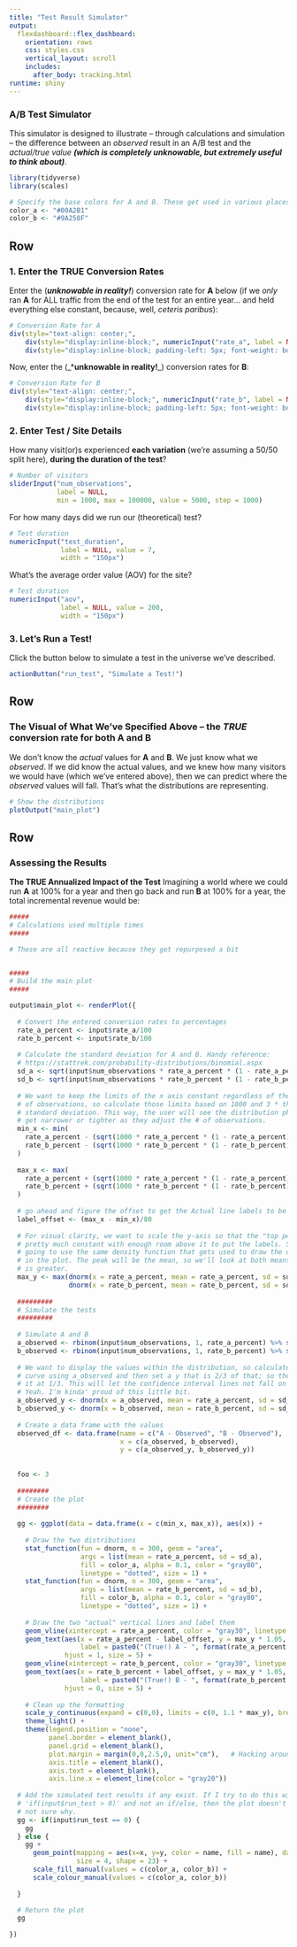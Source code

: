 ```yaml
---
title: "Test Result Simulator"
output: 
  flexdashboard::flex_dashboard:
    orientation: rows
    css: styles.css
    vertical_layout: scroll
    includes:
      after_body: tracking.html
runtime: shiny
---
```


### A/B Test Simulator

This simulator is designed to illustrate -- through calculations and simulation -- the difference between an _observed_ result in an A/B test and the _actual/true value_ _**(which is completely unknowable, but extremely useful to think about)**_.

```r
library(tidyverse)
library(scales)

# Specify the base colors for A and B. These get used in various places
color_a <- "#00A2B1"
color_b <- "#9A258F"

```

Row
-----------------------------

### 1. Enter the TRUE Conversion Rates

Enter the (_***unknowable in reality!***_) conversion rate for **A** below (if we _only_ ran **A** for ALL traffic from the end of the test for an entire year... and held everything else constant, because, well, _ceteris paribus_):

```r
# Conversion Rate for A
div(style="text-align: center;",
    div(style="display:inline-block;", numericInput("rate_a", label = NULL, value = 2.0, width = "100px")),
    div(style="display:inline-block; padding-left: 5px; font-weight: bold", "%"))
```

Now, enter the (_***unknowable in reality!**_) conversion rates for **B**:

```r
# Conversion Rate for B
div(style="text-align: center;",
    div(style="display:inline-block;", numericInput("rate_b", label = NULL, value = 2.2, width = "100px")),
    div(style="display:inline-block; padding-left: 5px; font-weight: bold", "%"))
```

### 2. Enter Test / Site Details

How many visit(or)s experienced **each variation** (we're assuming a 50/50 split here), **during the duration of the test**?

```r
# Number of visitors
sliderInput("num_observations",
            label = NULL,
            min = 1000, max = 100000, value = 5000, step = 1000)
```

For how many days did we run our (theoretical) test?

```r
# Test duration
numericInput("test_duration", 
             label = NULL, value = 7,
             width = "150px")
```

What's the average order value (AOV) for the site?

```r
# Test duration
numericInput("aov", 
             label = NULL, value = 200,
             width = "150px")
```

### 3. Let's Run a Test!

Click the button below to simulate a test in the universe we've described.

```r

actionButton("run_test", "Simulate a Test!")


```


Row
-----------------------------

### The Visual of What We've Specified Above -- the _TRUE_ conversion rate for both **A** and **B**

We don't know the _actual_ values for **A** and **B**. We just know what we _observed_. If we did know the actual values, and we knew how many visitors we would have (which we've entered above), then we can predict where the _observed_ values will fall. That's what the distributions are representing.

```r

# Show the distributions
plotOutput("main_plot")

```

Row
-----------------------------

### Assessing the Results

**The TRUE Annualized Impact of the Test**
Imagining a world where we could run **A** at 100% for a year and then go back and run **B** at 100% for a year, the total incremental revenue would be:





```r

#####
# Calculations used multiple times
#####

# These are all reactive because they get repurposed a bit


#####
# Build the main plot
#####

output$main_plot <- renderPlot({
  
  # Convert the entered conversion rates to percentages
  rate_a_percent <- input$rate_a/100
  rate_b_percent <- input$rate_b/100
  
  # Calculate the standard deviation for A and B. Handy reference:
  # https://stattrek.com/probability-distributions/binomial.aspx
  sd_a <- sqrt(input$num_observations * rate_a_percent * (1 - rate_a_percent)) / input$num_observations 
  sd_b <- sqrt(input$num_observations * rate_b_percent * (1 - rate_b_percent)) / input$num_observations 
  
  # We want to keep the limits of the x axis constant regardless of the #
  # of observations, so calculate those limits based on 1000 and 3 * the
  # standard deviation. This way, the user will see the distribution physically 
  # get narrower or tighter as they adjust the # of observations.
  min_x <- min(
    rate_a_percent - (sqrt(1000 * rate_a_percent * (1 - rate_a_percent)) / 1000) * 3,
    rate_b_percent - (sqrt(1000 * rate_b_percent * (1 - rate_b_percent)) / 1000) * 3
  )
  
  max_x <- max(
    rate_a_percent + (sqrt(1000 * rate_a_percent * (1 - rate_a_percent)) / 1000) * 3,
    rate_b_percent + (sqrt(1000 * rate_b_percent * (1 - rate_b_percent)) / 1000) * 3
  )
  
  # go ahead and figure the offset to get the Actual line labels to be offset appropriatesly
  label_offset <- (max_x - min_x)/80
  
  # For visual clarity, we want to scale the y-axis so that the "top peak" stays
  # pretty much constant with enough room above it to put the labels. So, we're
  # going to use the same density function that gets used to draw the distributions
  # in the plot. The peak will be the mean, so we'll look at both means and see which
  # is greater.
  max_y <- max(dnorm(x = rate_a_percent, mean = rate_a_percent, sd = sd_a),
               dnorm(x = rate_b_percent, mean = rate_b_percent, sd = sd_b))
  
  #########
  # Simulate the tests
  #########
  
  # Simulate A and B
  a_observed <- rbinom(input$num_observations, 1, rate_a_percent) %>% sum()/input$num_observations
  b_observed <- rbinom(input$num_observations, 1, rate_b_percent) %>% sum()/input$num_observations
  
  # We want to display the values within the distribution, so calculate the top of the
  # curve using a_observed and then set a y that is 2/3 of that; so the same for B and set
  # it at 1/3. This will let the confidence interval lines not fall on top of each other.
  # Yeah. I'm kinda' proud of this little bit.
  a_observed_y <- dnorm(x = a_observed, mean = rate_a_percent, sd = sd_a) * 2/3
  b_observed_y <- dnorm(x = b_observed, mean = rate_b_percent, sd = sd_b) * 1/3
  
  # Create a data frame with the values
  observed_df <- data.frame(name = c("A - Observed", "B - Observed"),
                            x = c(a_observed, b_observed),
                            y = c(a_observed_y, b_observed_y))
  
  
  foo <- 3
  
  ########
  # Create the plot
  ########
  
  gg <- ggplot(data = data.frame(x = c(min_x, max_x)), aes(x)) +
    
    # Draw the two distributions
    stat_function(fun = dnorm, n = 300, geom = "area", 
                  args = list(mean = rate_a_percent, sd = sd_a),
                  fill = color_a, alpha = 0.1, color = "gray80",
                  linetype = "dotted", size = 1) +
    stat_function(fun = dnorm, n = 300, geom = "area",
                  args = list(mean = rate_b_percent, sd = sd_b),
                  fill = color_b, alpha = 0.1, color = "gray80",
                  linetype = "dotted", size = 1) +
    
    # Draw the two "actual" vertical lines and label them
    geom_vline(xintercept = rate_a_percent, color = "gray30", linetype = "dashed", size = 1) +
    geom_text(aes(x = rate_a_percent - label_offset, y = max_y * 1.05, 
                  label = paste0("(True!) A - ", format(rate_a_percent * 100, nsmall = 1), "% (A)")),
              hjust = 1, size = 5) +
    geom_vline(xintercept = rate_b_percent, color = "gray30", linetype = "dashed", size = 1) +
    geom_text(aes(x = rate_b_percent + label_offset, y = max_y * 1.05, 
                  label = paste0("(True!) B - ", format(rate_b_percent * 100, nsmall = 1), "% (A)")),
              hjust = 0, size = 5) +
    
    # Clean up the formatting
    scale_y_continuous(expand = c(0,0), limits = c(0, 1.1 * max_y), breaks = NULL) +
    theme_light() +
    theme(legend.position = "none",
          panel.border = element_blank(),
          panel.grid = element_blank(),
          plot.margin = margin(0,0,2.5,0, unit="cm"),   # Hacking around clipping in flexdashboard
          axis.title = element_blank(),
          axis.text = element_blank(),
          axis.line.x = element_line(color = "gray20"))
  
  # Add the simulated test results if any exist. If I try to do this with just a simple
  # 'if(input$run_test > 0)' and not an if/else, then the plot doesn't draw initially. I'm
  # not sure why.
  gg <- if(input$run_test == 0) {
    gg
  } else {
    gg +
      geom_point(mapping = aes(x=x, y=y, color = name, fill = name), data = observed_df, 
                 size = 4, shape = 23) +
      scale_fill_manual(values = c(color_a, color_b)) +
      scale_colour_manual(values = c(color_a, color_b))
    
  }

  # Return the plot
  gg
  
})


```




